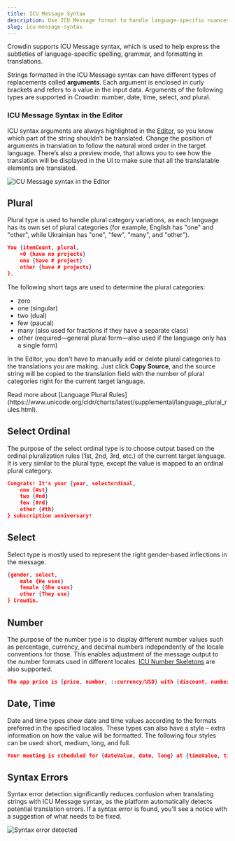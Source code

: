 ```yaml
---
title: ICU Message Syntax
description: Use ICU Message format to handle language-specific nuances
slug: icu-message-syntax
---
```



Crowdin supports ICU Message syntax, which is used to help express the subtleties of language-specific spelling, grammar, and formatting in translations.

Strings formatted in the ICU Message syntax can have different types of replacements called **arguments**.
Each argument is enclosed in curly brackets and refers to a value in the input data.
Arguments of the following types are supported in Crowdin: number, date, time, select, and plural.

### ICU Message Syntax in the Editor

ICU syntax arguments are always highlighted in the [Editor](/online-editor/), so you know which part of the string shouldn’t be translated.
Change the position of arguments in translation to follow the natural word order in the target language.
There’s also a preview mode, that allows you to see how the translation will be displayed in the UI to make sure that all the translatable elements are translated.

<Image src={icuEditor} alt="ICU Message syntax in the Editor" />

<LinkCard
  title="The Ultimate Guide to ICU Message Format"
  description="This article will cover the ICU i18n and ICU message format basics, and how Crowdin handles it."
  href="https://crowdin.com/blog/2022/04/13/icu-guide"
  target="_blank"
/>

## Plural

Plural type is used to handle plural category variations, as each language has its own set of plural categories (for example, English has  "one" and "other", while Ukrainian has  "one", "few", "many", and "other").

```json
You {itemCount, plural,
    =0 {have no projects}
    one {have # project}
    other {have # projects}
}.
```

The following short tags are used to determine the plural categories:

- zero
- one (singular)
- two (dual)
- few (paucal)
- many (also used for fractions if they have a separate class)
- other (required—general plural form—also used if the language only has a single form)

In the Editor, you don't have to manually add or delete plural categories to the translations you are making.
Just click **Copy Source**, and the source string will be copied to the translation field with the number of plural categories right for the current target language.

<ReadMore>
  Read more about [Language Plural Rules](https://www.unicode.org/cldr/charts/latest/supplemental/language_plural_rules.html).
</ReadMore>

## Select Ordinal

The purpose of the select ordinal type is to choose output based on the ordinal pluralization rules (1st, 2nd, 3rd, etc.) of the current target language. It is very similar to the plural type, except the value is mapped to an ordinal plural category.

```json
Congrats! It's your {year, selectordinal,
    one {#st}
    two {#nd}
    few {#rd}
    other {#th}
} subscription anniversary!
```

## Select

Select type is mostly used to represent the right gender-based inflections in the message.

```json
{gender, select,
    male {He uses}
    female {She uses}
    other {They use}
} Crowdin.
```

## Number

The purpose of the number type is to display different number values such as percentage,
currency, and decimal numbers independently of the locale conventions for those.
This enables adjustment of the message output to the number formats used in different locales. [ICU Number Skeletons](https://unicode-org.github.io/icu/userguide/format_parse/numbers/skeletons.html) are also supported.

```json wrap
The app price is {price, number, ::currency/USD} with {discount, number, percent} discount.
```

## Date, Time

Date and time types show date and time values according to the formats preferred in the specified locales.
These types can also have a style &ndash; extra information on how the value will be formatted.
The following four styles can be used: short, medium, long, and full.

```json wrap
Your meeting is scheduled for {dateValue, date, long} at {timeValue, time, short} AM.
```

## Syntax Errors

Syntax error detection significantly reduces confusion when translating strings with ICU Message syntax,
as the platform automatically detects potential translation errors.
If a syntax error is found, you'll see a notice with a suggestion of what needs to be fixed.

<Image src={icuSyntaxError} alt="Syntax error detected" />
